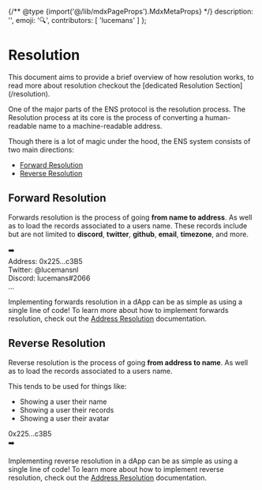 {/** @type {import('@/lib/mdxPageProps').MdxMetaProps} */}
    description: '',
    emoji: '🔍',
    contributors: [
        'lucemans'
    ]
};

# Resolution

<Note>
    This document aims to provide a brief overview of how resolution works, to
    read more about resolution checkout the [dedicated Resolution
    Section](/resolution).
</Note>

One of the major parts of the ENS protocol is the resolution process. The Resolution process at its core is the process of converting a human-readable name to a machine-readable address.

Though there is a lot of magic under the hood, the ENS system consists of two main directions:

- [Forward Resolution](#forward-resolution)
- [Reverse Resolution](#reverse-resolution)

## Forward Resolution

Forwards resolution is the process of going **from name to address**. As well as to load the records associated to a users name.
These records include but are not limited to **discord**, **twitter**, **github**, **email**, **timezone**, and more.

<div className="not-prose card1 p-4">
  <div className="flex justify-center items-start gap-6">
    <Usertag />
    <div className="flex h-14 items-center">➡️</div>
    <div className="card1 p-4 !my-0 rounded-md w-64 whitespace-normal break-all">
        <div>
            <span className="font-extrabold">Address:</span> 0x225...c3B5
        </div>
        <div>
            <span className="font-extrabold">Twitter:</span> @lucemansnl
        </div>
        <div>
            <span className="font-extrabold">Discord:</span> lucemans#2066
        </div>
        <div>
            <span className="font-extrabold">...</span>
        </div>
    </div>

  </div>
</div>

Implementing forwards resolution in a dApp can be as simple as using a single line of code!
To learn more about how to implement forwards resolution, check out the [Address Resolution](/web/address) documentation.

## Reverse Resolution

Reverse resolution is the process of going **from address to name**. As well as to load the records associated to a users name.

This tends to be used for things like:

-   Showing a user their name
-   Showing a user their records
-   Showing a user their avatar

<div className="not-prose card1 p-4">
    <div className="flex justify-center items-center gap-6">
        <div className="card1 p-4 !my-0 rounded-md whitespace-normal break-all">
            <div>0x225...c3B5</div>
        </div>
        <div className="flex h-20 items-center">➡️</div>
        <Usertag />
    </div>
</div>

Implementing reverse resolution in a dApp can be as simple as using a single line of code!
To learn more about how to implement reverse resolution, check out the [Address Resolution](/web/reverse) documentation.
